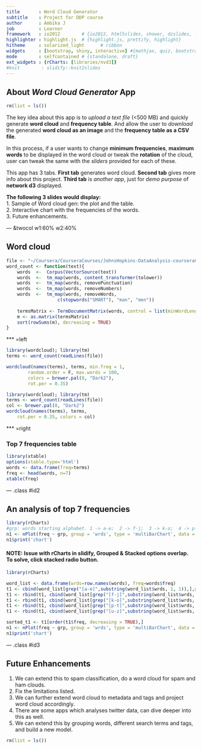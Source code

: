 ```yaml
---
title       : Word Cloud Generator
subtitle    : Project for DDP course
author      : Ambika J
job         : Learner
framework   : io2012        # {io2012, html5slides, shower, dzslides, ...}
highlighter : highlight.js  # {highlight.js, prettify, highlight}
hitheme     : solarized_light      # ribbon
widgets     : [bootstrap, shiny, interactive] #{mathjax, quiz, bootstrap}
mode        : selfcontained # {standalone, draft}
ext_widgets : {rCharts: [libraries/nvd3]}
#knit        : slidify::knit2slides
---
```


## About _Word Cloud Generator_ App

```r
rm(list = ls())
```

The key idea about this app is to _upload a text file_ (<500 MB) and quickly generate **word cloud** and **frequency table**. And allow the user to _download_ the generated **word cloud as an image** and the **frequency table as a CSV file**.

In this process, if a user wants to change **minimum frequencies**, **maximum words** to be displayed in the word cloud or tweak the **rotation** of the cloud, user can tweak the same with the _sliders_ provided for each of these.  

This app has 3 tabs. **First tab** generates word cloud. **Second tab** gives more info about this project. **Third tab** is _another app_, just for _demo purpose_ of **network d3** displayed.

**The following 3 slides would display:**  
1. Sample of Word cloud gen: the plot and the table.  
2. Interactive chart with the frequencies of the words.  
3. Future enhancements.  

--- &twocol w1:60% w2:40%

## Word cloud

```r
file <- "~/Coursera/CourseraCourses/JohnsHopkins-DataAnalysis-courseraCourse/09-DevelopingDataProducts/shiny/good_shiny_apps/word_cloud_gen/data/dummy.txt"
word_count <- function(text){
    words  <-  Corpus(VectorSource(text))
    words  <-  tm_map(words, content_transformer(tolower))
    words  <-  tm_map(words, removePunctuation)
    words  <-  tm_map(words, removeNumbers)
    words  <-  tm_map(words, removeWords,
                   c(stopwords("SMART"), "man", "men"))
    
    termsMatrix <- TermDocumentMatrix(words, control = list(minWordLength = 1))
    m <- as.matrix(termsMatrix)
    sort(rowSums(m), decreasing = TRUE)
}
```

*** =left

```r
library(wordcloud); library(tm)
terms <- word_count(readLines(file))
```
```r
wordcloud(names(terms), terms, min.freq = 1, 
        random.order = F, max.words = 100, 
        colors = brewer.pal(8, "Dark2"), 
        rot.per = 0.35)
```

```r
library(wordcloud); library(tm)
terms <- word_count(readLines(file))
col <- brewer.pal(8, "Dark2")
wordcloud(names(terms), terms, 
    rot.per = 0.35, colors = col)
```

*** =right

### Top 7 frequencies table

```r
library(xtable)
options(xtable.type='html')
words <- data.frame(freq=terms) 
freq <- head(words, n=7)
xtable(freq)
```

--- .class #id2

## An analysis of top 7 frequencies

```r
library(rCharts)
#grp: words starting alphabet. 1 -> a-e;  2 -> f-j;  3 -> k-o;  4 -> p-t;  5 -> u-z
n1 <- nPlot(freq ~ grp, group = 'wrds', type = 'multiBarChart', data = t1[1:7,])
n1$print('chart')
```
#### NOTE: Issue with rCharts in slidify, **Grouped** & **Stacked** options overlap. To solve, click **stacked** radio button.  
```r
library(rCharts)

word_list <- data.frame(wrds=row.names(words), freq=words$freq)
t1 <- cbind(word_list[grep("[a-e]",substring(word_list$wrds, 1, 1)),],grp=1)
t1 <- rbind(t1, cbind(word_list[grep("[f-j]",substring(word_list$wrds, 1, 1)),],grp=2))
t1 <- rbind(t1, cbind(word_list[grep("[k-o]",substring(word_list$wrds, 1, 1)),],grp=3))
t1 <- rbind(t1, cbind(word_list[grep("[p-t]",substring(word_list$wrds, 1, 1)),],grp=4))
t1 <- rbind(t1, cbind(word_list[grep("[u-z]",substring(word_list$wrds, 1, 1)),],grp=5))

sorted_t1 <- t1[order(t1$freq, decreasing = TRUE),]
n1 <- nPlot(freq ~ grp, group = 'wrds', type = 'multiBarChart', data = sorted_t1[1:7,])
n1$print('chart')
```

--- .class #id3

## Future Enhancements

1. We can extend this to spam classification, do a word cloud for spam and ham clouds.  
2. Fix the limitations listed.  
3. We can further extend word cloud to metadata and tags and project word cloud accordingly.
4. There are some apps which analyses twitter data, can dive deeper into this as well.
5. We can extend this by grouping words, different search terms and tags, and build a new model.

```r
rm(list = ls())
```


